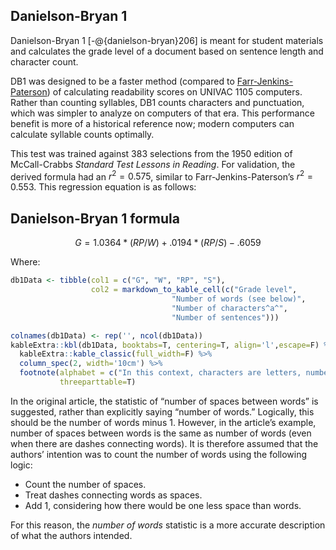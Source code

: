 ## Danielson-Bryan 1\index{Danielson-Bryan 1|(ii} {#sec-danielson-bryan-1}

Danielson-Bryan 1 [-@{danielson-bryan}206] is meant for student materials and calculates the grade level of a document based on sentence length and character count.

DB1 was designed to be a faster method (compared to [Farr-Jenkins-Paterson](#sec-farr-jenkins-paterson)\index{Farr-Jenkins-Paterson!compared to Danielson-Bryan}) of calculating readability scores on UNIVAC 1105 computers. Rather than counting syllables, DB1 counts characters and punctuation, which was simpler to analyze on computers of that era. This performance benefit is more of a historical reference now; modern computers can calculate syllable counts optimally.

This test was trained against 383 selections from the 1950 edition of McCall-Crabbs *Standard Test Lessons in Reading*. For validation, the derived formula had an $r^2 = 0.575$, similar to Farr-Jenkins-Paterson's $r^2 = 0.553$. This regression equation is as follows:

::: {.callout-note icon=false}
## Danielson-Bryan 1 formula

$$
G = 1.0364*(RP/W) + .0194*(RP/S) - .6059
$$
:::

Where:

```r
db1Data <- tibble(col1 = c("G", "W", "RP", "S"),
                  col2 = markdown_to_kable_cell(c("Grade level",
                                    "Number of words (see below)",
                                    "Number of characters^a^",
                                    "Number of sentences")))

colnames(db1Data) <- rep('', ncol(db1Data))
kableExtra::kbl(db1Data, booktabs=T, centering=T, align='l',escape=F) %>%
  kableExtra::kable_classic(full_width=F) %>%
  column_spec(2, width='10cm') %>%
  footnote(alphabet = c("In this context, characters are letters, numbers, and punctuation (except for sentence-ending punctuation)"),
           threeparttable=T)
```

In the original article, the statistic of "number of spaces between words" is suggested, rather than explicitly saying "number of words." Logically, this should be the number of words minus 1. However, in the article's example, number of spaces between words is the same as number of words (even when there are dashes connecting words). It is therefore assumed that the authors' intention was to count the number of words using the following logic:

- Count the number of spaces.
- Treat dashes connecting words as spaces.
- Add 1, considering how there would be one less space than words.

For this reason, the *number of words* statistic is a more accurate description of what the authors intended.\index{Danielson-Bryan 1|)}

\newpage